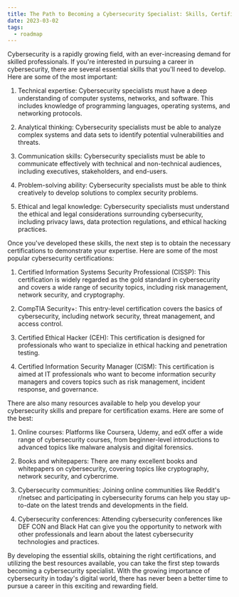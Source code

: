 ```yaml
---
title: The Path to Becoming a Cybersecurity Specialist: Skills, Certifications, and Resources
date: 2023-03-02
tags:
  - roadmap
---
```


Cybersecurity is a rapidly growing field, with an ever-increasing demand for skilled professionals. If you're interested in pursuing a career in cybersecurity, there are several essential skills that you'll need to develop. Here are some of the most important:

1. Technical expertise: Cybersecurity specialists must have a deep understanding of computer systems, networks, and software. This includes knowledge of programming languages, operating systems, and networking protocols.

2. Analytical thinking: Cybersecurity specialists must be able to analyze complex systems and data sets to identify potential vulnerabilities and threats.

3. Communication skills: Cybersecurity specialists must be able to communicate effectively with technical and non-technical audiences, including executives, stakeholders, and end-users.

4. Problem-solving ability: Cybersecurity specialists must be able to think creatively to develop solutions to complex security problems.

5. Ethical and legal knowledge: Cybersecurity specialists must understand the ethical and legal considerations surrounding cybersecurity, including privacy laws, data protection regulations, and ethical hacking practices.

Once you've developed these skills, the next step is to obtain the necessary certifications to demonstrate your expertise. Here are some of the most popular cybersecurity certifications:

1. Certified Information Systems Security Professional (CISSP): This certification is widely regarded as the gold standard in cybersecurity and covers a wide range of security topics, including risk management, network security, and cryptography.

2. CompTIA Security+: This entry-level certification covers the basics of cybersecurity, including network security, threat management, and access control.

3. Certified Ethical Hacker (CEH): This certification is designed for professionals who want to specialize in ethical hacking and penetration testing.

4. Certified Information Security Manager (CISM): This certification is aimed at IT professionals who want to become information security managers and covers topics such as risk management, incident response, and governance.

There are also many resources available to help you develop your cybersecurity skills and prepare for certification exams. Here are some of the best:

1. Online courses: Platforms like Coursera, Udemy, and edX offer a wide range of cybersecurity courses, from beginner-level introductions to advanced topics like malware analysis and digital forensics.

2. Books and whitepapers: There are many excellent books and whitepapers on cybersecurity, covering topics like cryptography, network security, and cybercrime.

3. Cybersecurity communities: Joining online communities like Reddit's r/netsec and participating in cybersecurity forums can help you stay up-to-date on the latest trends and developments in the field.

4. Cybersecurity conferences: Attending cybersecurity conferences like DEF CON and Black Hat can give you the opportunity to network with other professionals and learn about the latest cybersecurity technologies and practices.

By developing the essential skills, obtaining the right certifications, and utilizing the best resources available, you can take the first step towards becoming a cybersecurity specialist. With the growing importance of cybersecurity in today's digital world, there has never been a better time to pursue a career in this exciting and rewarding field.